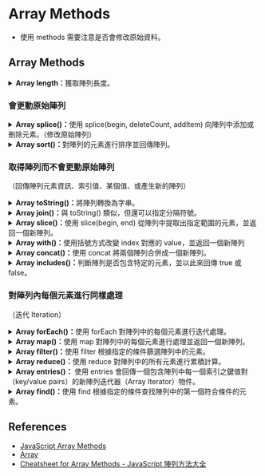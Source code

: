 # Array Methods

- 使用 methods 需要注意是否會修改原始資料。

## Array Methods

<details>
  <summary>
    <b>Array length：</b>獲取陣列長度。
  </summary>

```js
const fruits = ["Banana", "Orange", "Apple", "Mango"];
let size = fruits.length;
console.log(size); // 4
```

</details>

### 會更動原始陣列

<details>
  <summary><b>Array splice()：</b>使用 splice(begin, deleteCount, addItem) 向陣列中添加或刪除元素。（修改原始陣列）</summary>

- begin : 起始 index 若為-1 則代表從倒數第一個開始算
- deleteCount : 要刪除的個數
- addItem: 要添加的元素

```js
const months = ["Jan", "March", "April", "June"];
months.splice(1, 0, "Feb");
// Inserts at index 1
console.log(months);
// Expected output: Array ["Jan", "Feb", "March", "April", "June"]

months.splice(4, 1, "May");
// Replaces 1 element at index 4
console.log(months);
// Expected output: Array ["Jan", "Feb", "March", "April", "May"]
```

</details>

<details>
  <summary><b>Array sort()：</b>對陣列的元素進行排序並回傳陣列。</summary>

```js
array.sort(compareFunction);
```

```js
const months = ["March", "Jan", "Feb", "Dec"];
months.sort();
console.log(months);
// Expected output: Array ["Dec", "Feb", "Jan", "March"]

const array1 = [1, 30, 4, 21, 100000];
array1.sort();
console.log(array1);
// Expected output: Array [1, 100000, 21, 30, 4]
```

```js filename="升冪"
var numbers = [4, 2, 5, 1, 3];
numbers.sort(function (a, b) {
  return a - b;
});
console.log(numbers);

// [1, 2, 3, 4, 5]
```

```js filename="升冪"
var numbers = [4, 2, 5, 1, 3];
numbers.sort(function (a, b) {
  return b - a;
});
console.log(numbers);

// [ 5, 4, 3, 2, 1 ]
```

</details>

### 取得陣列而不會更動原始陣列

（回傳陣列元素資訊、索引值、某個值、或產生新的陣列）

<details>
  <summary><b>Array toString()：</b>將陣列轉換為字串。</summary>

```js
const array1 = [1, 2, "a", "1a"];

console.log(array1.toString());
// Expected output: "1,2,a,1a"
```

</details>

<details>
  <summary><b>Array join()：</b>與 toString() 類似，但還可以指定分隔符號。</summary>

```js
const elements = ["Fire", "Air", "Water"];

console.log(elements.join());
// Expected output: "Fire,Air,Water"

console.log(elements.join(""));
// Expected output: "FireAirWater"

console.log(elements.join("-"));
// Expected output: "Fire-Air-Water"
```

</details>

<details>
  <summary><b>Array slice()：</b>使用 slice(begin, end) 從陣列中提取出指定範圍的元素，並返回一個新陣列。</summary>

```js
const animals = ["ant", "bison", "camel", "duck", "elephant"];

console.log(animals.slice(2));
// Expected output: Array ["camel", "duck", "elephant"]

console.log(animals.slice(2, 4));
// Expected output: Array ["camel", "duck"]

console.log(animals.slice(1, 5));
// Expected output: Array ["bison", "camel", "duck", "elephant"]

console.log(animals.slice(-2));
// Expected output: Array ["duck", "elephant"]

console.log(animals.slice(2, -1));
// Expected output: Array ["camel", "duck"]

console.log(animals.slice());
// Expected output: Array ["ant", "bison", "camel", "duck", "elephant"]
```

</details>

<details>
  <summary><b>Array with()：</b>使用括號方式改變 index 對應的 value，並返回一個新陣列</summary>

```js
array.with(index, value);
```

```js
const arr = [1, 2, 3, 4, 5];
console.log(arr.with(2, 6)); // [1, 2, 6, 4, 5]
console.log(arr); // [1, 2, 3, 4, 5]
```

</details>

<details>
  <summary><b>Array concat()：</b>使用 concat 將兩個陣列合併成一個新陣列。</summary>

```js
const num1 = [1, 2, 3];
const num2 = [4, 5, 6];
const num3 = [7, 8, 9];

const numbers = num1.concat(num2, num3);

console.log(numbers);
// results in [1, 2, 3, 4, 5, 6, 7, 8, 9]
```

</details>

<details>
  <summary><b>Array includes()：</b>判斷陣列是否包含特定的元素，並以此來回傳 true 或 false。</summary>

```js
const array1 = [1, 2, 3];

console.log(array1.includes(2));
// Expected output: true

const pets = ["cat", "dog", "bat"];

console.log(pets.includes("cat"));
// Expected output: true

console.log(pets.includes("at"));
// Expected output: false
```

</details>

### 對陣列內每個元素進行同樣處理

（迭代 Iteration）

<details>
  <summary><b>Array forEach()：</b>使用 forEach 對陣列中的每個元素進行迭代處理。</summary>

```js
forEach(callbackFn);
forEach(callbackFn, thisArg);
```

```js
const array1 = ["a", "b", "c"];

array1.forEach((element) => console.log(element));

// Expected output: "a"
// Expected output: "b"
// Expected output: "c"
```

</details>

<details>
  <summary><b>Array map()：</b>使用 map 對陣列中的每個元素進行處理並返回一個新陣列。</summary>

```js
const array1 = [1, 4, 9, 16];

// Pass a function to map
const map1 = array1.map((x) => x * 2);

console.log(map1);
// Expected output: Array [2, 8, 18, 32]
```

```js
const kvArray = [
  { key: 1, value: 10 },
  { key: 2, value: 20 },
  { key: 3, value: 30 },
];

const reformattedArray = kvArray.map(({ key, value }) => ({ [key]: value }));

console.log(reformattedArray); // [{ 1: 10 }, { 2: 20 }, { 3: 30 }]
console.log(kvArray);
// [
//   { key: 1, value: 10 },
//   { key: 2, value: 20 },
//   { key: 3, value: 30 }
// ]
```

</details>
<details>
  <summary><b>Array filter()：</b>使用 filter 根據指定的條件篩選陣列中的元素。</summary>

```js
const array = [-3, -2, -1, 0, 1, 2, 3, 4, 5, 6, 7, 8, 9, 10, 11, 12, 13];

function isPrime(num) {
  for (let i = 2; num > i; i++) {
    if (num % i === 0) {
      return false;
    }
  }
  return num > 1;
}

console.log(array.filter(isPrime)); // [2, 3, 5, 7, 11, 13]
```

</details>
<details>
  <summary><b>Array reduce()：</b>使用 reduce 對陣列中的所有元素進行累積計算。</summary>

`arr.reduce(callback[accumulator, currentValue, currentIndex, array], initialValue)`

- **callback：** 用於處理陣列中每個元素的函式，可傳入四個參數：

  **1. accumulator：** 用來累積回呼函式回傳值的累加器（accumulator）或 initialValue（若有提供的話，詳如下敘）。累加器是上一次呼叫後，所回傳的累加數值。

  **2. currentValue：** 原陣列目前所迭代處理中的元素。

  **3. currentIndex (選擇性)：** 原陣列目前所迭代處理中的元素之索引。若有傳入 initialValue，則由索引 0 之元素開始，若無則自索引 1 之元素開始。

  **4. array (選擇性)：** 呼叫 reduce() 方法的陣列。

  - **initialValue (選擇性)：** 於第一次呼叫 callback 時要傳入的累加器初始值。若沒有提供初始值，則原陣列的第一個元素將會被當作初始的累加器。假如於一個空陣列呼叫 reduce() 方法且沒有提供累加器初始值，將會發生錯誤。

```js
const array1 = [1, 2, 3, 4];

// 0 + 1 + 2 + 3 + 4
const initialValue = 0;
const sumWithInitial = array1.reduce(
  (accumulator, currentValue) => accumulator + currentValue,
  initialValue
);

console.log(sumWithInitial);
// Expected output: 10
```

</details>

<details>
  <summary><b>Array entries()：</b> 使用 entries 會回傳一個包含陣列中每一個索引之鍵值對（key/value pairs）的新陣列迭代器（Array Iterator）物件。</summary>

```js
var a = ["a", "b", "c"];
var iterator = a.entries();

for (let e of iterator) {
  console.log(e);
}
// [0, 'a']
// [1, 'b']
// [2, 'c']
```

</details>

<details>
  <summary><b>Array find()：</b>使用 find 根據指定的條件查找陣列中的第一個符合條件的元素。</summary>

```js
const inventory = [
  { name: "apples", quantity: 2 },
  { name: "bananas", quantity: 0 },
  { name: "cherries", quantity: 5 },
];

function isCherries(fruit) {
  return fruit.name === "cherries";
}

console.log(inventory.find(isCherries));
// { name: 'cherries', quantity: 5 }
```

</details>

## References

- [JavaScript Array Methods](https://www.w3schools.com/js/js_array_methods.asp)
- [Array](https://developer.mozilla.org/en-US/docs/Web/JavaScript/Reference/Global_Objects/Array)
- [Cheatsheet for Array Methods - JavaScript 陣列方法大全](https://w3c.hexschool.com/blog/6594e4ff)
